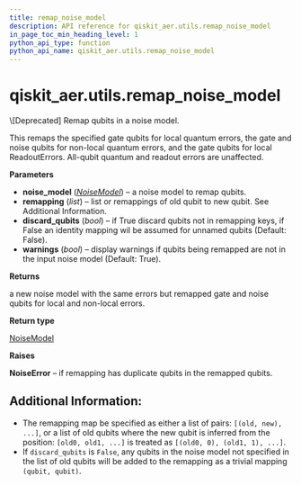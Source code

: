 ```yaml
---
title: remap_noise_model
description: API reference for qiskit_aer.utils.remap_noise_model
in_page_toc_min_heading_level: 1
python_api_type: function
python_api_name: qiskit_aer.utils.remap_noise_model
---
```


# qiskit\_aer.utils.remap\_noise\_model

<Function id="qiskit_aer.utils.remap_noise_model" isDedicatedPage={true} github="https://github.com/qiskit/qiskit-aer/tree/stable/0.11/qiskit_aer/utils/noise_remapper.py" signature="remap_noise_model(noise_model, remapping, discard_qubits=False, warnings=True)">
  \[Deprecated] Remap qubits in a noise model.

  This remaps the specified gate qubits for local quantum errors, the gate and noise qubits for non-local quantum errors, and the gate qubits for local ReadoutErrors. All-qubit quantum and readout errors are unaffected.

  **Parameters**

  *   **noise\_model** ([*NoiseModel*](qiskit_aer.noise.NoiseModel "qiskit_aer.noise.NoiseModel")) – a noise model to remap qubits.
  *   **remapping** (*list*) – list or remappings of old qubit to new qubit. See Additional Information.
  *   **discard\_qubits** (*bool*) – if True discard qubits not in remapping keys, if False an identity mapping wil be assumed for unnamed qubits (Default: False).
  *   **warnings** (*bool*) – display warnings if qubits being remapped are not in the input noise model (Default: True).

  **Returns**

  a new noise model with the same errors but remapped gate and noise qubits for local and non-local errors.

  **Return type**

  [NoiseModel](qiskit_aer.noise.NoiseModel "qiskit_aer.noise.NoiseModel")

  **Raises**

  **NoiseError** – if remapping has duplicate qubits in the remapped qubits.

  ## Additional Information:

  *   The remapping map be specified as either a list of pairs: `[(old, new), ...]`, or a list of old qubits where the new qubit is inferred from the position: `[old0, old1, ...]` is treated as `[(old0, 0), (old1, 1), ...]`.
  *   If `discard_qubits` is `False`, any qubits in the noise model not specified in the list of old qubits will be added to the remapping as a trivial mapping `(qubit, qubit)`.
</Function>

